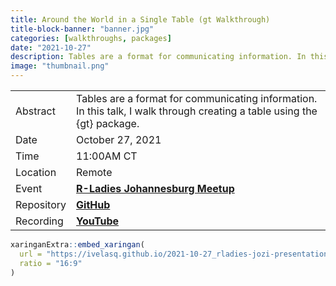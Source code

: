 ```yaml
---
title: Around the World in a Single Table (gt Walkthrough)
title-block-banner: "banner.jpg"
categories: [walkthroughs, packages]
date: "2021-10-27"
description: Tables are a format for communicating information. In this talk, I walk through creating a table using the {gt} package.
image: "thumbnail.png"
---
```


|            |                                                                                                                                         |
|------------|-----------------------------------------------------------------------------------------------------------------------------------------|
| Abstract   | Tables are a format for communicating information. In this talk, I walk through creating a table using the {gt} package. |
| Date       | October 27, 2021                                                                                                                        |
| Time       | 11:00AM CT                                                                                                                                 |
| Location   | Remote                                                                                                                                  |
| Event      | [**R-Ladies Johannesburg Meetup**](https://www.meetup.com/rladies-johannesburg/events/281522272/)                                           |
| Repository | [**GitHub**](https://github.com/ivelasq/2021-10-27_rladies-jozi-presentation)                                                           |
| Recording  | [**YouTube**](https://www.youtube.com/watch?v=12ySKyWwX4Y)                                                                              |

```r
xaringanExtra::embed_xaringan(
  url = "https://ivelasq.github.io/2021-10-27_rladies-jozi-presentation/slides.html#1",
  ratio = "16:9"
)
```